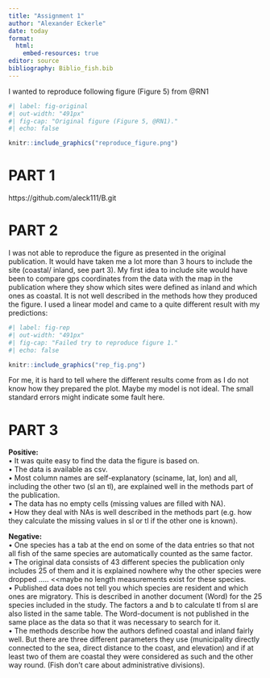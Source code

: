 ```yaml
---
title: "Assignment 1"
author: "Alexander Eckerle"
date: today
format: 
  html: 
    embed-resources: true
editor: source
bibliography: Biblio_fish.bib
---
```


I wanted to reproduce following figure (Figure 5) from @RN1\

```r
#| label: fig-original
#| out-width: "491px"
#| fig-cap: "Original figure (Figure 5, @RN1)."
#| echo: false

knitr::include_graphics("reproduce_figure.png")
```
# PART 1

https://github.com/aleck111/B.git

# PART 2
I was not able to reproduce the figure as presented in the original publication. It would have taken me a lot more than 3 hours to include the site (coastal/ inland, see part 3). My first idea to include site would have been to compare gps coordinates from the data with the map in the publication where they show which sites were defined as inland and which ones as coastal. It is not well described in the methods how they produced the figure. I used a linear model and came to a quite different result with my predictions:

```r
#| label: fig-rep
#| out-width: "491px"
#| fig-cap: "Failed try to reproduce figure 1."
#| echo: false

knitr::include_graphics("rep_fig.png")
```

For me, it is hard to tell where the different results come from as I do not know how they prepared the plot. Maybe my model is not ideal. The small standard errors might indicate some fault here.

# PART 3
**Positive:**\
• It was quite easy to find the data the figure is based on.\
• The data is available as csv.\
• Most column names are self-explanatory (sciname, lat, lon) and all, including the other two (sl an tl), are explained well in the methods part of the publication.\
• The data has no empty cells (missing values are filled with NA).\
• How they deal with NAs is well described in the methods part (e.g. how they calculate the missing values in sl or tl if the other one is known).

**Negative:**\
• One species has a tab at the end on some of the data entries so that not all fish of the same species are automatically counted as the same factor.\
• The original data consists of 43 different species the publication only includes 25 of them and it is explained nowhere why the other species were dropped ….. \<\<maybe no length measurements exist for these species.\
• Published data does not tell you which species are resident and which ones are migratory. This is described in another document (Word) for the 25 species included in the study. The factors a and b to calculate tl from sl are also listed in the same table. The Word-document is not published in the same place as the data so that it was necessary to search for it.\
• The methods describe how the authors defined coastal and inland fairly well. But there are three different parameters they use (municipality directly connected to the sea, direct distance to the coast, and elevation) and if at least two of them are coastal they were considered as such and the other way round. (Fish don’t care about administrative divisions).
